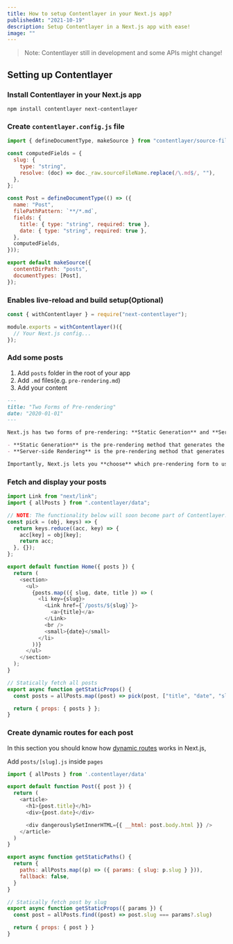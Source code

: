 ```yaml
---
title: How to setup Contentlayer in your Next.js app?
publishedAt: "2021-10-19"
description: Setup Contentlayer in a Next.js app with ease!
image: ""
---
```


> Note: Contentlayer still in development and some APIs might change!

## Setting up Contentlayer

### Install Contentlayer in your Next.js app

```
npm install contentlayer next-contentlayer
```

### Create `contentlayer.config.js` file

```js:contentlayer.config.js
import { defineDocumentType, makeSource } from "contentlayer/source-files";

const computedFields = {
  slug: {
    type: "string",
    resolve: (doc) => doc._raw.sourceFileName.replace(/\.md$/, ""),
  },
};

const Post = defineDocumentType(() => ({
  name: "Post",
  filePathPattern: `**/*.md`,
  fields: {
    title: { type: "string", required: true },
    date: { type: "string", required: true },
  },
  computedFields,
}));

export default makeSource({
  contentDirPath: "posts",
  documentTypes: [Post],
});
```

### Enables live-reload and build setup(Optional)

```js:next.config.js
const { withContentlayer } = require("next-contentlayer");

module.exports = withContentlayer()({
  // Your Next.js config...
});
```

### Add some posts

1. Add `posts` folder in the root of your app
2. Add `.md` files(e.g. `pre-rendering.md`)
3. Add your content

```md:posts/pre-rendering.md
---
title: "Two Forms of Pre-rendering"
date: "2020-01-01"
---

Next.js has two forms of pre-rendering: **Static Generation** and **Server-side Rendering**. The difference is in **when** it generates the HTML for a page.

- **Static Generation** is the pre-rendering method that generates the HTML at **build time**. The pre-rendered HTML is then _reused_ on each request.
- **Server-side Rendering** is the pre-rendering method that generates the HTML on **each request**.

Importantly, Next.js lets you **choose** which pre-rendering form to use for each page. You can create a "hybrid" Next.js app by using Static Generation for most pages and using Server-side Rendering for others.
```

### Fetch and display your posts

```jsx:pages/index.js
import Link from "next/link";
import { allPosts } from ".contentlayer/data";

// NOTE: The functionality below will soon become part of Contentlayer.
const pick = (obj, keys) => {
  return keys.reduce((acc, key) => {
    acc[key] = obj[key];
    return acc;
  }, {});
};

export default function Home({ posts }) {
  return (
    <section>
      <ul>
        {posts.map(({ slug, date, title }) => (
          <li key={slug}>
            <Link href={`/posts/${slug}`}>
              <a>{title}</a>
            </Link>
            <br />
            <small>{date}</small>
          </li>
        ))}
      </ul>
    </section>
  );
}

// Statically fetch all posts
export async function getStaticProps() {
  const posts = allPosts.map((post) => pick(post, ["title", "date", "slug"]));

  return { props: { posts } };
}
```

### Create dynamic routes for each post

In this section you should know how [dynamic routes](https://nextjs.org/docs/routing/dynamic-routes) works in Next.js,

Add `posts/[slug].js` inside `pages`

```jsx:pages/posts/[slug].js
import { allPosts } from '.contentlayer/data'

export default function Post({ post }) {
  return (
    <article>
      <h1>{post.title}</h1>
      <div>{post.date}</div>

      <div dangerouslySetInnerHTML={{ __html: post.body.html }} />
    </article>
  )
}

export async function getStaticPaths() {
  return {
    paths: allPosts.map((p) => ({ params: { slug: p.slug } })),
    fallback: false,
  }
}

// Statically fetch post by slug
export async function getStaticProps({ params }) {
  const post = allPosts.find((post) => post.slug === params?.slug)

  return { props: { post } }
}
```
